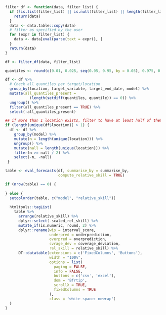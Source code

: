 ```r
filter_df <- function(data, filter_list) {
  if (!is.list(filter_list) || is.null(filter_list) || length(filter_list) == 0) {
    return(data)
  }
  data <- data.table::copy(data)
  # filter as specified by the user
  for (expr in filter_list) {
    data <- data[eval(parse(text = expr)), ]
  }
  return(data)
}
```

```r
df <- filter_df(data, filter_list)

quantiles <- round(c(0.01, 0.025, seq(0.05, 0.95, by = 0.05), 0.975, 0.99), 3)

df <- df %>%
  # Check all quantiles per target/location
  group_by(location, target_variable, target_end_date, model) %>%
  mutate(all_quantiles_present =
           (length(setdiff(quantiles, quantile)) == 0)) %>%
  ungroup() %>%
  filter(all_quantiles_present == TRUE) %>%
  select(-all_quantiles_present)

## if more than 1 location exists, filter to have at least half of them
if (length(unique(df$location)) > 1) {
  df <- df %>%
    group_by(model) %>%
    mutate(n = length(unique(location))) %>%
    ungroup() %>%
    mutate(nall = length(unique(location))) %>%
    filter(n >= nall / 2) %>%
    select(-n, -nall)
 }

table <- eval_forecasts(df, summarise_by = summarise_by, 
                        compute_relative_skill = TRUE)

if (nrow(table) == 0) {
  
} else {
  setcolorder(table, c("model", "relative_skill"))
  
  htmltools::tagList(
    table %>%
      arrange(relative_skill) %>%
      dplyr::select(-scaled_rel_skill) %>%
      mutate_if(is.numeric, round, 2) %>%
      dplyr::rename(wis = interval_score,
                    underpred = underprediction,
                    overpred = overprediction,
                    cvrage_dev = coverage_deviation,
                    rel_skill = relative_skill) %>%
      DT::datatable(extensions = c('FixedColumns', 'Buttons'),
                    width = "100%",
                    options = list(
                      paging = FALSE,
                      info = FALSE,
                      buttons = c('csv', 'excel'),
                      dom = 'Bfrtip',
                      scrollX = TRUE,
                      fixedColumns = TRUE
                    ), 
                    class = 'white-space: nowrap')
  )
}
```



